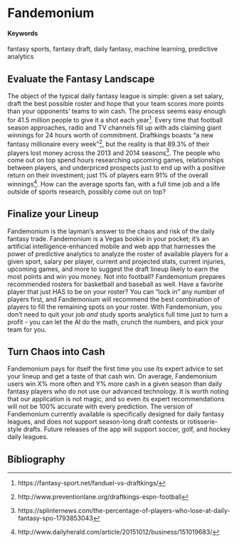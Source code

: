 # Fandemonium {#turning-fantasy-draft-chaos-into-cash}

#### Keywords

fantasy sports, fantasy draft, daily fantasy, machine learning, predictive analytics

## Evaluate the Fantasy Landscape

The object of the typical daily fantasy league is simple: given a set salary, draft the best possible roster and hope that your team scores more points than your opponents' teams to win cash. The process seems easy enough for 41.5 million people to give it a shot each year[^1]. Every time that football season approaches, radio and TV channels fill up with ads claiming giant winnings for 24 hours worth of commitment. Draftkings boasts "a new fantasy millionaire every week"[^2], but the reality is that 89.3% of their players lost money across the 2013 and 2014 seasons[^3]. The people who come out on top spend hours researching upcoming games, relationships between players, and underpriced prospects just to end up with a positive return on their investment; just 1% of players earn 91% of the overall winnings[^4]. How can the average sports fan, with a full time job and a life outside of sports research, possibly come out on top?

## Finalize your Lineup

Fandemonium is the layman's answer to the chaos and risk of the daily fantasy trade. Fandemonium is a Vegas bookie in your pocket; it's an artificial intelligence-enhanced mobile and web app that harnesses the power of predictive analytics to analyze the roster of available players for a given sport, salary per player, current and projected stats, current injuries, upcoming games, and more to suggest the draft lineup likely to earn the most points and win you money. Not into football? Fandemonium prepares recommended rosters for basketball and baseball as well. Have a favorite player that just HAS to be on your roster? You can "lock in" any number of players first, and Fandemonium will recommend the best combination of players to fill the remaining spots on your roster. With Fandemonium, you don't need to quit your job _and_ study sports analytics full time just to turn a profit - you can let the AI do the math, crunch the numbers, and pick your team for you. 

## Turn Chaos into Cash

Fandemonium pays for itself the first time you use its expert advice to set your lineup and get a taste of that cash win. On average, Fandemonium users win X% more often and Y% more cash in a given season than daily fantasy players who do not use our advanced technology. It is worth noting that our application is not magic, and so even its expert recommendations will not be 100% accurate with every prediction. The version of Fandemonium currently available is specifically designed for daily fantasy leagues, and does not support season-long draft contests or rotisserie-style drafts. Future releases of the app will support soccer, golf, and hockey daily leagues.

## Bibliography
[^1]: https://fantasy-sport.net/fanduel-vs-draftkings/  
[^2]: http://www.preventionlane.org/draftkings-espn-football  
[^3]: https://splinternews.com/the-percentage-of-players-who-lose-at-daily-fantasy-spo-1793853043  
[^4]: http://www.dailyherald.com/article/20151012/business/151019683/  
